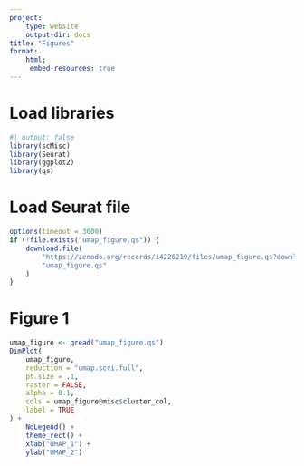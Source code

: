 ```yaml
---
project:
    type: website
    output-dir: docs
title: "Figures"
format: 
    html:
     embed-resources: true
---
```


# Load libraries

```r
#| output: false
library(scMisc)
library(Seurat)
library(ggplot2)
library(qs)
```


# Load Seurat file

```r
options(timeout = 3600)
if (!file.exists("umap_figure.qs")) {
    download.file(
        "https://zenodo.org/records/14226219/files/umap_figure.qs?download=1",
        "umap_figure.qs"
    )
}

```

# Figure 1

```r
umap_figure <- qread("umap_figure.qs")
DimPlot(
    umap_figure,
    reduction = "umap.scvi.full",
    pt.size = .1,
    raster = FALSE,
    alpha = 0.1,
    cols = umap_figure@misc$cluster_col,
    label = TRUE
) +
    NoLegend() +
    theme_rect() +
    xlab("UMAP_1") +
    ylab("UMAP_2")
```
